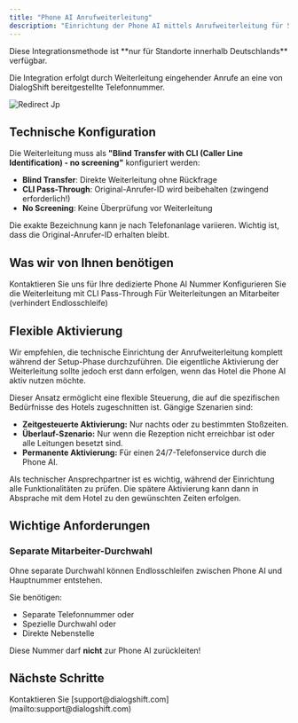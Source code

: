 ```yaml
---
title: "Phone AI Anrufweiterleitung"
description: "Einrichtung der Phone AI mittels Anrufweiterleitung für Standorte in Deutschland"
---
```


<Warning>
  Diese Integrationsmethode ist **nur für Standorte innerhalb Deutschlands** verfügbar.
</Warning>

Die Integration erfolgt durch Weiterleitung eingehender Anrufe an eine von DialogShift bereitgestellte Telefonnummer.

![Redirect Jp](/redirect.jpg)

## Technische Konfiguration

Die Weiterleitung muss als **"Blind Transfer with CLI (Caller Line Identification) - no screening"** konfiguriert werden:

- **Blind Transfer**: Direkte Weiterleitung ohne Rückfrage
- **CLI Pass-Through**: Original-Anrufer-ID wird beibehalten (zwingend erforderlich\!)
- **No Screening**: Keine Überprüfung vor Weiterleitung

<Note>
  Die exakte Bezeichnung kann je nach Telefonanlage variieren. Wichtig ist, dass die Original-Anrufer-ID erhalten bleibt.
</Note>

## Was wir von Ihnen benötigen

<Steps>
  <Step title="Phone AI Nummer anfordern">
    Kontaktieren Sie uns für Ihre dedizierte Phone AI Nummer
  </Step>
  <Step title="Anrufweiterleitung einrichten">
    Konfigurieren Sie die Weiterleitung mit CLI Pass-Through
  </Step>
  <Step title="Separate Durchwahl bereitstellen">
    Für Weiterleitungen an Mitarbeiter (verhindert Endlosschleife)
  </Step>
</Steps>

## Flexible Aktivierung

Wir empfehlen, die technische Einrichtung der Anrufweiterleitung komplett während der Setup-Phase durchzuführen. Die eigentliche Aktivierung der Weiterleitung sollte jedoch erst dann erfolgen, wenn das Hotel die Phone AI aktiv nutzen möchte.

Dieser Ansatz ermöglicht eine flexible Steuerung, die auf die spezifischen Bedürfnisse des Hotels zugeschnitten ist. Gängige Szenarien sind:

- **Zeitgesteuerte Aktivierung:** Nur nachts oder zu bestimmten Stoßzeiten.
- **Überlauf-Szenario:** Nur wenn die Rezeption nicht erreichbar ist oder alle Leitungen besetzt sind.
- **Permanente Aktivierung:** Für einen 24/7-Telefonservice durch die Phone AI.

<Note>
  Als technischer Ansprechpartner ist es wichtig, während der Einrichtung alle Funktionalitäten zu prüfen. Die spätere Aktivierung kann dann in Absprache mit dem Hotel zu den gewünschten Zeiten erfolgen.
</Note>

## Wichtige Anforderungen

### Separate Mitarbeiter-Durchwahl

<Warning>
  Ohne separate Durchwahl können Endlosschleifen zwischen Phone AI und Hauptnummer entstehen.
</Warning>

Sie benötigen:

- Separate Telefonnummer oder
- Spezielle Durchwahl oder
- Direkte Nebenstelle

Diese Nummer darf **nicht** zur Phone AI zurückleiten\!

## Nächste Schritte

<Card title="Phone AI Nummer anfordern" icon="phone" href="mailto:support@dialogshift.com">
  Kontaktieren Sie [support@dialogshift.com](mailto:support@dialogshift.com)
</Card>